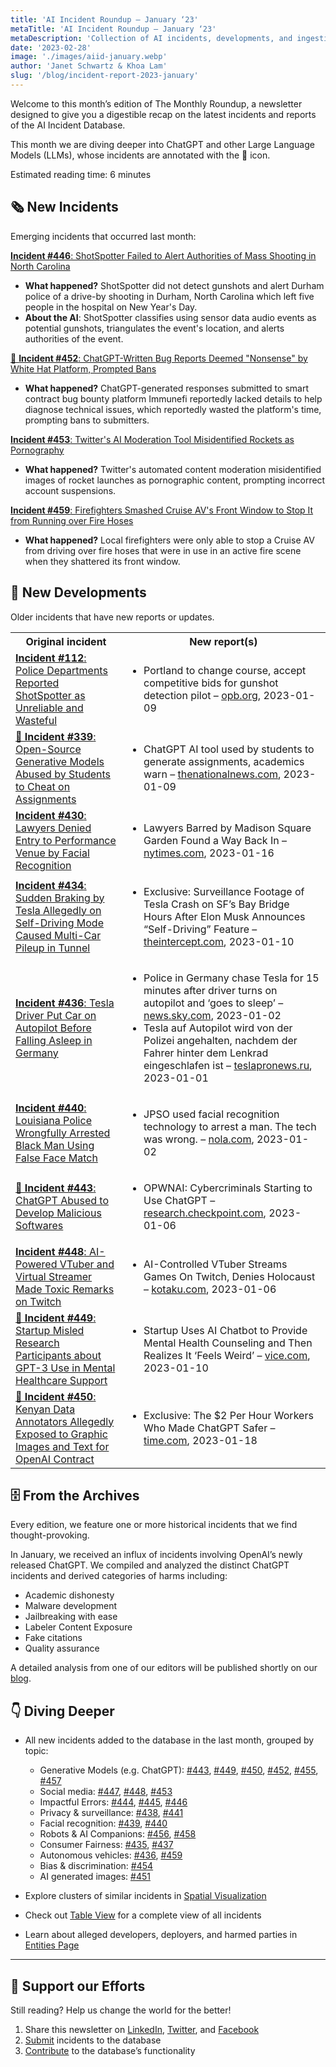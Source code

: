 ```yaml
---
title: 'AI Incident Roundup – January ‘23'
metaTitle: 'AI Incident Roundup – January ‘23'
metaDescription: 'Collection of AI incidents, developments, and ingestion in January of 2023, providing a digestible recap on the latest incidents and reports of the AIID.'
date: '2023-02-28'
image: './images/aiid-january.webp'
author: 'Janet Schwartz & Khoa Lam'
slug: '/blog/incident-report-2023-january'
---
```


Welcome to this month’s edition of The Monthly Roundup, a newsletter designed to give you a digestible recap on the latest incidents and reports of the AI Incident Database.

This month we are diving deeper into ChatGPT and other Large Language Models (LLMs), whose incidents are annotated with the 💬 icon.

Estimated reading time: 6 minutes

## 🗞️ New Incidents

Emerging incidents that occurred last month:

[**Incident #446**: ShotSpotter Failed to Alert Authorities of Mass Shooting in North Carolina](/cite/446)

- **What happened?** ShotSpotter did not detect gunshots and alert Durham police of a drive-by shooting in Durham, North Carolina which left five people in the hospital on New Year's Day.
- **About the AI**: ShotSpotter classifies using sensor data audio events as potential gunshots, triangulates the event's location, and alerts authorities of the event.

[💬 **Incident #452**: ChatGPT-Written Bug Reports Deemed "Nonsense" by White Hat Platform, Prompted Bans](/cite/452)

- **What happened?** ChatGPT-generated responses submitted to smart contract bug bounty platform Immunefi reportedly lacked details to help diagnose technical issues, which reportedly wasted the platform's time, prompting bans to submitters.

[**Incident #453**: Twitter's AI Moderation Tool Misidentified Rockets as Pornography](/cite/453)

- **What happened?** Twitter's automated content moderation misidentified images of rocket launches as pornographic content, prompting incorrect account suspensions.

[**Incident #459**: Firefighters Smashed Cruise AV's Front Window to Stop It from Running over Fire Hoses](/cite/459)

- **What happened?** Local firefighters were only able to stop a Cruise AV from driving over fire hoses that were in use in an active fire scene when they shattered its front window.

## 📎 New Developments

Older incidents that have new reports or updates.

<table>
 <tr>
  <th align="center">Original incident</th>
  <th align="center">New report(s)</th>
 </tr>
 <tr>
  <td className="align-top border-1 border-gray-200 px-4 py-2">
    <a href="/cite/112"><strong>Incident #112</strong>: Police Departments Reported ShotSpotter as Unreliable and Wasteful</a>
  </td>
  <td className="align-top border-1 border-gray-200 px-4 py-2">
    <ul>
      <li>Portland to change course, accept competitive bids for gunshot detection pilot – <a href="https://www.opb.org/article/2023/01/09/portland-oregon-gun-violence-shooting-detection-vendor-techonology-shotspotter/">opb.org</a>, 2023-01-09</li>
    </ul>
  </td>
 </tr>
 <tr>
  <td className="align-top border-1 border-gray-200 px-4 py-2">
    <a href="/cite/339"><strong>💬 Incident #339</strong>: Open-Source Generative Models Abused by Students to Cheat on Assignments</a>
  </td>
  <td className="align-top border-1 border-gray-200 px-4 py-2">
    <ul>
    <li>ChatGPT AI tool used by students to generate assignments, academics warn – <a href="https://www.thenationalnews.com/uae/2023/01/09/chatgpt-ai-tool-used-by-students-to-generate-assignments-academics-warn/">thenationalnews.com</a>, 2023-01-09</li>
    </ul>
  </td>
 </tr>
 <tr>
  <td className="align-top border-1 border-gray-200 px-4 py-2">
    <a href="/cite/430"><strong>Incident #430</strong>: Lawyers Denied Entry to Performance Venue by Facial Recognition</a>
  </td>
  <td className="align-top border-1 border-gray-200 px-4 py-2">
    <ul>
    <li>Lawyers Barred by Madison Square Garden Found a Way Back In – <a href="https://www.nytimes.com/2023/01/16/technology/madison-square-garden-ban-lawyers.html">nytimes.com</a>, 2023-01-16</li>
    </ul>
  </td>
 </tr>
 <tr>
  <td className="align-top border-1 border-gray-200 px-4 py-2"> 
   <a href="/cite/434"><strong>Incident #434</strong>: Sudden Braking by Tesla Allegedly on Self-Driving Mode Caused Multi-Car Pileup in Tunnel</a>
  </td>
  <td className="align-top border-1 border-gray-200 px-4 py-2">
    <ul>
    <li>Exclusive: Surveillance Footage of Tesla Crash on SF’s Bay Bridge Hours After Elon Musk Announces “Self-Driving” Feature – <a href="https://theintercept.com/2023/01/10/tesla-crash-footage-autopilot/">theintercept.com</a>, 2023-01-10</li>
    </ul>
  </td>
 </tr>
 <tr>
  <td className="align-top border-1 border-gray-200 px-4 py-2">
    <a href="/cite/436"><strong>Incident #436</strong>: Tesla Driver Put Car on Autopilot Before Falling Asleep in Germany</a>
  </td>
  <td className="align-top border-1 border-gray-200 px-4 py-2">
    <ul>
    <li>Police in Germany chase Tesla for 15 minutes after driver turns on autopilot and ‘goes to sleep’ – <a href="https://news.sky.com/story/police-in-germany-chase-tesla-for-15-minutes-after-driver-turns-on-autopilot-and-goes-to-sleep-12778306">news.sky.com</a>, 2023-01-02</li>
    <li>Tesla auf Autopilot wird von der Polizei angehalten, nachdem der Fahrer hinter dem Lenkrad eingeschlafen ist – <a href="https://teslapronews.ru/de/tesla-auf-autopilot-wird-von-der-polizei-angehalten-nachdem-der-fahrer-hinter-dem-lenkrad-eingeschlafen-ist/">teslapronews.ru</a>, 2023-01-01</li>
    </ul>
  </td>
 </tr>
 <tr>
  <td className="align-top border-1 border-gray-200 px-4 py-2">
    <a href="/cite/440"><strong>Incident #440</strong>: Louisiana Police Wrongfully Arrested Black Man Using False Face Match</a>
  </td>
  <td className="align-top border-1 border-gray-200 px-4 py-2">
    <ul>
    <li>JPSO used facial recognition technology to arrest a man. The tech was wrong. – <a href="https://www.nola.com/news/crime_police/jpso-used-facial-recognition-to-arrest-a-man-it-was-wrong/article_0818361a-8886-11ed-8119-93b98ecccc8d.html">nola.com</a>, 2023-01-02</li>
    </ul>
  </td>
 </tr>
 <tr>
  <td className="align-top border-1 border-gray-200 px-4 py-2">
    <a href="/cite/443"><strong>💬 Incident #443</strong>: ChatGPT Abused to Develop Malicious Softwares</a>
  </td>
  <td className="align-top border-1 border-gray-200 px-4 py-2">
    <ul>
    <li>OPWNAI: Cybercriminals Starting to Use ChatGPT – <a href="https://research.checkpoint.com/2023/opwnai-cybercriminals-starting-to-use-chatgpt/">research.checkpoint.com</a>, 2023-01-06</li>
    </ul>
  </td>
 </tr>
 <tr>
  <td className="align-top border-1 border-gray-200 px-4 py-2">
    <a href="/cite/448"><strong>Incident #448</strong>: AI-Powered VTuber and Virtual Streamer Made Toxic Remarks on Twitch</a>
  </td>
  <td className="align-top border-1 border-gray-200 px-4 py-2">
    <ul>
    <li>AI-Controlled VTuber Streams Games On Twitch, Denies Holocaust – <a href="https://kotaku.com/vtuber-twitch-holocaust-denial-minecraft-ai-chatgpt-1849960527">kotaku.com</a>, 2023-01-06</li>
    </ul>
  </td>
 </tr>
 <tr>
  <td className="align-top border-1 border-gray-200 px-4 py-2">
    <a href="/cite/449"><strong>💬 Incident #449</strong>: Startup Misled Research Participants about GPT-3 Use in Mental Healthcare Support</a>
  </td>
  <td className="align-top border-1 border-gray-200 px-4 py-2">
    <ul>
    <li>Startup Uses AI Chatbot to Provide Mental Health Counseling and Then Realizes It ‘Feels Weird’ – <a href="https://www.vice.com/en/article/4ax9yw/startup-uses-ai-chatbot-to-provide-mental-health-counseling-and-then-realizes-it-feels-weird">vice.com</a>, 2023-01-10</li>
    </ul>
  </td>
 </tr>
 <tr>
  <td className="align-top border-1 border-gray-200 px-4 py-2">
    <a href="/cite/450"><strong>💬 Incident #450</strong>: Kenyan Data Annotators Allegedly Exposed to Graphic Images and Text for OpenAI Contract</a>
  </td>
  <td className="align-top border-1 border-gray-200 px-4 py-2">
    <ul>
    <li>Exclusive: The $2 Per Hour Workers Who Made ChatGPT Safer – <a href="https://time.com/6247678/openai-chatgpt-kenya-workers/">time.com</a>, 2023-01-18</li>
    </ul>
  </td>
 </tr>
</table>

## 🗄 From the Archives

Every edition, we feature one or more historical incidents that we find thought-provoking.

In January, we received an influx of incidents involving OpenAI’s newly released ChatGPT. We compiled and analyzed the distinct ChatGPT incidents and derived categories of harms including:

- Academic dishonesty
- Malware development
- Jailbreaking with ease
- Labeler Content Exposure
- Fake citations
- Quality assurance

A detailed analysis from one of our editors will be published shortly on our [blog](/blog/).

## 👇 Diving Deeper

- All new incidents added to the database in the last month, grouped by topic:

  - Generative Models (e.g. ChatGPT): [#443](/cite/443), [#449](/cite/449), [#450](/cite/450), [#452](/cite/452), [#455](/cite/455), [#457](/cite/457)
  - Social media: [#447](/cite/447), [#448](/cite/448), [#453](/cite/453)
  - Impactful Errors: [#444](/cite/444), [#445](/cite/445), [#446](/cite/446)
  - Privacy & surveillance: [#438](/cite/438), [#441](/cite/441)
  - Facial recognition: [#439](/cite/439), [#440](/cite/440)
  - Robots & AI Companions: [#456](/cite/456), [#458](/cite/458)
  - Consumer Fairness: [#435](/cite/435), [#437](/cite/437)
  - Autonomous vehicles: [#436](/cite/436), [#459](/cite/459)
  - Bias & discrimination: [#454](/cite/454)
  - AI generated images: [#451](/cite/451)

- Explore clusters of similar incidents in [Spatial Visualization](/summaries/spatial)
- Check out [Table View](/apps/incidents) for a complete view of all incidents
- Learn about alleged developers, deployers, and harmed parties in [Entities Page](/entities)

* * *

## 🦾 Support our Efforts

Still reading? Help us change the world for the better!

1.  Share this newsletter on [LinkedIn](https://www.linkedin.com/company/responsible-ai-collaborative), [Twitter](https://twitter.com/IncidentsDB), and [Facebook](https://www.facebook.com/IncidentsDB)
2.  [Submit](/apps/submit) incidents to the database
3.  [Contribute](https://github.com/responsible-ai-collaborative/aiid) to the database’s functionality

